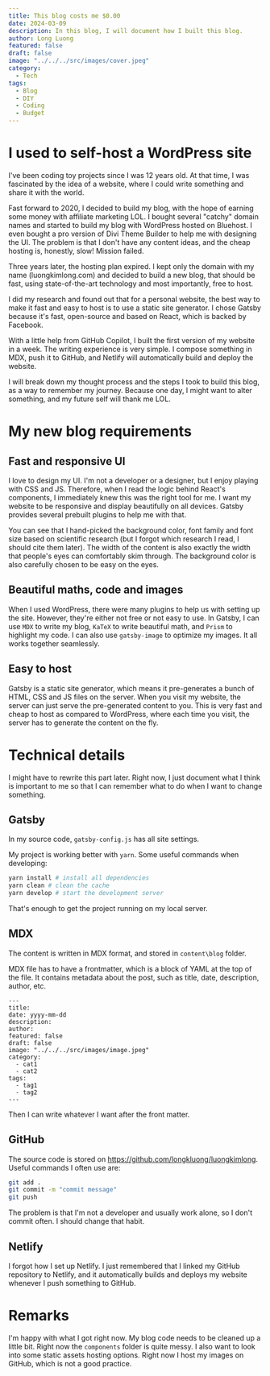 ```yaml
---
title: This blog costs me $0.00
date: 2024-03-09
description: In this blog, I will document how I built this blog.
author: Long Luong
featured: false
draft: false
image: "../../../src/images/cover.jpeg"
category:
  - Tech
tags:
  - Blog
  - DIY
  - Coding
  - Budget
---
```


# I used to self-host a WordPress site

I've been coding toy projects since I was 12 years old. At that time, I was fascinated by the idea of a website, where I could write something and share it with the world. 

Fast forward to 2020, I decided to build my blog, with the hope of earning some money with affiliate marketing LOL. I bought several "catchy" domain names and started to build my blog with WordPress hosted on Bluehost. I even bought a pro version of Divi Theme Builder to help me with designing the UI. The problem is that I don't have any content ideas, and the cheap hosting is, honestly, slow! Mission failed.

Three years later, the hosting plan expired. I kept only the domain with my name (luongkimlong.com) and decided to build a new blog, that should be fast, using state-of-the-art technology and most importantly, free to host.

I did my research and found out that for a personal website, the best way to make it fast and easy to host is to use a static site generator. I chose Gatsby because it's fast, open-source and based on React, which is backed by Facebook.

With a little help from GitHub Copilot, I built the first version of my website in a week. The writing experience is very simple. I compose something in MDX, push it to GitHub, and Netlify will automatically build and deploy the website.

I will break down my thought process and the steps I took to build this blog, as a way to remember my journey. Because one day, I might want to alter something, and my future self will thank me LOL.

# My new blog requirements
## Fast and responsive UI

I love to design my UI. I'm not a developer or a designer, but I enjoy playing with CSS and JS. Therefore, when I read the logic behind React's components, I immediately knew this was the right tool for me. I want my website to be responsive and display beautifully on all devices. Gatsby provides several prebuilt plugins to help me with that.

You can see that I hand-picked the background color, font family and font size based on scientific research (but I forgot which research I read, I should cite them later). The width of the content is also exactly the width that people's eyes can comfortably skim through. The background color is also carefully chosen to be easy on the eyes.

## Beautiful maths, code and images 

When I used WordPress, there were many plugins to help us with setting up the site. However, they're either not free or not easy to use. In Gatsby, I can use `MDX` to write my blog, `KaTeX` to write beautiful math, and `Prism` to highlight my code. I can also use `gatsby-image` to optimize my images. It all works together seamlessly.

## Easy to host

Gatsby is a static site generator, which means it pre-generates a bunch of HTML, CSS and JS files on the server. When you visit my website, the server can just serve the pre-generated content to you. This is very fast and cheap to host as compared to WordPress, where each time you visit, the server has to generate the content on the fly.

# Technical details 

I might have to rewrite this part later. Right now, I just document what I think is important to me so that I can remember what to do when I want to change something.

## Gatsby

In my source code, `gatsby-config.js` has all site settings. 

My project is working better with `yarn`. Some useful commands when developing:

```bash
yarn install # install all dependencies
yarn clean # clean the cache
yarn develop # start the development server
```

That's enough to get the project running on my local server. 

## MDX 

The content is written in MDX format, and stored in `content\blog` folder. 

MDX file has to have a frontmatter, which is a block of YAML at the top of the file. It contains metadata about the post, such as title, date, description, author, etc.

```mdx
---
title:
date: yyyy-mm-dd
description: 
author:
featured: false
draft: false
image: "../../../src/images/image.jpeg"
category:
  - cat1
  - cat2
tags:
  - tag1
  - tag2
---
```

Then I can write whatever I want after the front matter. 

## GitHub 

The source code is stored on https://github.com/longkluong/luongkimlong. Useful commands I often use are:

```bash
git add . 
git commit -m "commit message" 
git push
```

The problem is that I'm not a developer and usually work alone, so I don't commit often. I should change that habit.

## Netlify 

I forgot how I set up Netlify. I just remembered that I linked my GitHub repository to Netlify, and it automatically builds and deploys my website whenever I push something to GitHub.

# Remarks

I'm happy with what I got right now. My blog code needs to be cleaned up a little bit. Right now the `components` folder is quite messy. I also want to look into some static assets hosting options. Right now I host my images on GitHub, which is not a good practice.

